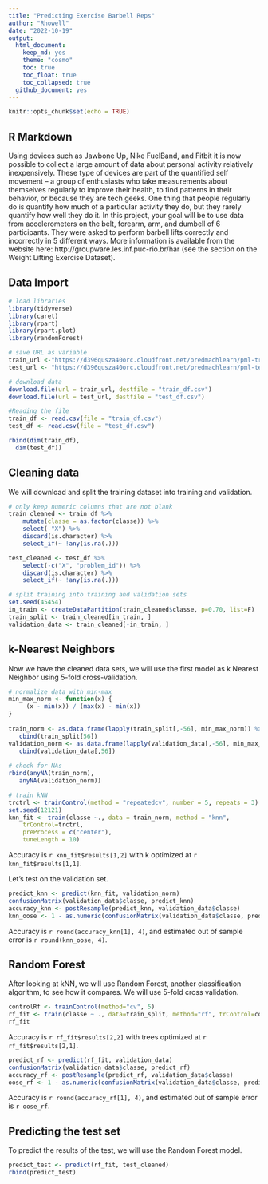 ```yaml
---
title: "Predicting Exercise Barbell Reps"
author: "Rhowell"
date: "2022-10-19"
output:
  html_document:
    keep_md: yes
    theme: "cosmo"
    toc: true
    toc_float: true
    toc_collapsed: true
  github_document: yes
---
```


```r
knitr::opts_chunk$set(echo = TRUE)
```

## R Markdown

Using devices such as Jawbone Up, Nike FuelBand, and Fitbit it is now possible to collect a large amount of data about personal activity relatively inexpensively. These type of devices are part of the quantified self movement – a group of enthusiasts who take measurements about themselves regularly to improve their health, to find patterns in their behavior, or because they are tech geeks. One thing that people regularly do is quantify how much of a particular activity they do, but they rarely quantify how well they do it. In this project, your goal will be to use data from accelerometers on the belt, forearm, arm, and dumbell of 6 participants. They were asked to perform barbell lifts correctly and incorrectly in 5 different ways. More information is available from the website here: http://groupware.les.inf.puc-rio.br/har (see the section on the Weight Lifting Exercise Dataset). 

## Data Import

```r
# load libraries
library(tidyverse)
library(caret)
library(rpart)
library(rpart.plot)
library(randomForest)

# save URL as variable
train_url <-"https://d396qusza40orc.cloudfront.net/predmachlearn/pml-training.csv"
test_url <- "https://d396qusza40orc.cloudfront.net/predmachlearn/pml-testing.csv"

# download data
download.file(url = train_url, destfile = "train_df.csv")
download.file(url = test_url, destfile = "test_df.csv")

#Reading the file
train_df <- read.csv(file = "train_df.csv")
test_df <- read.csv(file = "test_df.csv")

rbind(dim(train_df),
  dim(test_df))
```

## Cleaning data

We will download and split the training dataset into training and validation.

```r
# only keep numeric columns that are not blank
train_cleaned <- train_df %>% 
    mutate(classe = as.factor(classe)) %>%
    select(-"X") %>%
    discard(is.character) %>% 
    select_if(~ !any(is.na(.)))

test_cleaned <- test_df %>% 
    select(-c("X", "problem_id")) %>%
    discard(is.character) %>% 
    select_if(~ !any(is.na(.)))

# split training into training and validation sets
set.seed(45454)
in_train <- createDataPartition(train_cleaned$classe, p=0.70, list=F)
train_split <- train_cleaned[in_train, ]
validation_data <- train_cleaned[-in_train, ]
```

## k-Nearest Neighbors

Now we have the cleaned data sets, we will use the first model as k Nearest Neighbor using 5-fold cross-validation.

```r
# normalize data with min-max
min_max_norm <- function(x) {
     (x - min(x)) / (max(x) - min(x))
}
 
train_norm <- as.data.frame(lapply(train_split[,-56], min_max_norm)) %>%
   cbind(train_split[56])
validation_norm <- as.data.frame(lapply(validation_data[,-56], min_max_norm)) %>%
   cbind(validation_data[,56])
 
# check for NAs
rbind(anyNA(train_norm),
   anyNA(validation_norm))

# train kNN
trctrl <- trainControl(method = "repeatedcv", number = 5, repeats = 3)
set.seed(12121)
knn_fit <- train(classe ~., data = train_norm, method = "knn",
    trControl=trctrl,
    preProcess = c("center"),
    tuneLength = 10)

```

Accuracy is `r knn_fit$results[1,2]` with k optimized at `r knn_fit$results[1,1]`.

Let's test on the validation set.

```r
predict_knn <- predict(knn_fit, validation_norm)
confusionMatrix(validation_data$classe, predict_knn)
accuracy_knn <- postResample(predict_knn, validation_data$classe)
knn_oose <- 1 - as.numeric(confusionMatrix(validation_data$classe, predict_knn)$overall[1])
```

Accuracy is `r round(accuracy_knn[1], 4) `, and estimated out of sample error is `r round(knn_oose, 4)`.

## Random Forest

After looking at kNN, we will use Random Forest, another classification algorithm, to see how it compares. We will use 5-fold cross validation.

```r
controlRf <- trainControl(method="cv", 5)
rf_fit <- train(classe ~ ., data=train_split, method="rf", trControl=controlRf, ntree=100)
rf_fit
```

Accuracy is `r rf_fit$results[2,2]` with trees optimized at `r rf_fit$results[2,1]`.


```r
predict_rf <- predict(rf_fit, validation_data)
confusionMatrix(validation_data$classe, predict_rf)
accuracy_rf <- postResample(predict_rf, validation_data$classe)
oose_rf <- 1 - as.numeric(confusionMatrix(validation_data$classe, predict_rf)$overall[1])
```

Accuracy is `r round(accuracy_rf[1], 4)`, and estimated out of sample error is `r oose_rf`.

## Predicting the test set

To predict the results of the test, we will use the Random Forest model.

```r
predict_test <- predict(rf_fit, test_cleaned)
rbind(predict_test)
```


